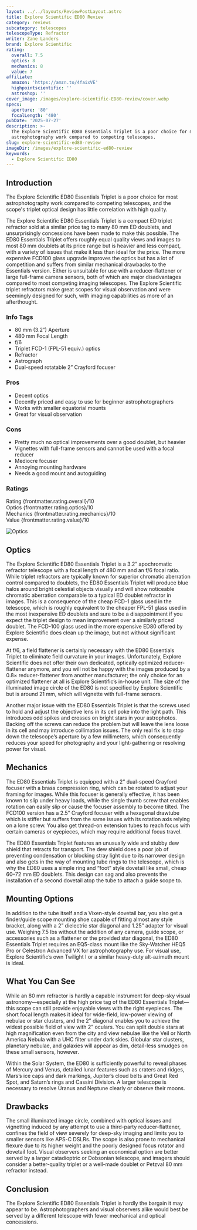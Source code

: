 ```yaml
---
layout: ../../layouts/ReviewPostLayout.astro
title: Explore Scientific ED80 Review
category: reviews
subcategory: telescopes
telescopeType: Refractor
writer: Zane Landers
brand: Explore Scientific
rating:
  overall: 7.5
  optics: 8
  mechanics: 8
  value: 7
affiliate:
  amazon: 'https://amzn.to/4faixVE'
  highpointscientific: ''
  astroshop: ''
cover_image: /images/explore-scientific-ED80-review/cover.webp
specs:
  aperture: '80'
  focalLength: '480'
pubDate: '2025-07-27'
description: >-
  The Explore Scientific ED80 Essentials Triplet is a poor choice for most
  astrophotography work compared to competing telescopes.
slug: explore-scientific-ed80-review
imageDir: /images/explore-scientific-ed80-review
keywords:
  - Explore Scientific ED80
---
```


<h2>Introduction</h2>

<p class="highlight">The Explore Scientific ED80 Essentials Triplet is a poor choice for most astrophotography work compared to competing telescopes, and the scope's triplet optical design has little correlation with high quality.</p>

<p>The Explore Scientific ED80 Essentials Triplet is a compact ED triplet refractor sold 
  at a similar price tag to many 80 mm ED doublets, and unsurprisingly concessions have been made 
  to make this possible. The ED80 Essentials Triplet offers roughly equal quality views and images 
  to most 80 mm doublets at its price range but is heavier and less compact, with a variety of issues 
  that make it less than ideal for the price. The more expensive FCD100 glass upgrade improves the optics 
  but has a lot of competition and suffers from similar mechanical drawbacks to the Essentials version. 
  Either is unsuitable for use with a reducer-flattener or large full-frame camera sensors, 
  both of which are major disadvantages compared to most competing imaging telescopes. The Explore 
  Scientific triplet refractors make great scopes for visual observation and were seemingly designed for 
  such, with imaging capabilities as more of an afterthought.</p>

<section class="info-tags">
  <h3>Info Tags</h3>
  <ul>
    <li>80 mm (3.2”) Aperture</li>
    <li>480 mm Focal Length</li>
    <li>f/6</li>
    <li>Triplet FCD-1 (FPL-51 equiv.) optics</li>
    <li>Refractor</li>
    <li>Astrograph</li>
    <li>Dual-speed rotatable 2” Crayford focuser</li>
  </ul>
</section>

<section class="pros-cons">
  <div class="pros-block">
    <h3>Pros</h3>
    <ul>
      <li>Decent optics</li>
      <li>Decently priced and easy to use for beginner astrophotographers</li>
      <li>Works with smaller equatorial mounts</li>
      <li>Great for visual observation</li>
    </ul>
  </div>
  <div class="cons-block">
    <h3>Cons</h3>
    <ul>
      <li>Pretty much no optical improvements over a good doublet, but heavier</li>
      <li>Vignettes with full-frame sensors and cannot be used with a focal reducer</li>
      <li>Mediocre focuser</li>
      <li>Annoying mounting hardware</li>
      <li>Needs a good mount and autoguiding</li>
    </ul>
  </div>
</section>

<section class="ratings">
  <h3>Ratings</h3>
  <div class="ratings-grid">
    <div class="rating-card">
      <span class="category">Rating</span>
      <span class="score">{frontmatter.rating.overall}/10</span>
    </div>
    <div class="rating-card">
      <span class="category">Optics</span>
      <span class="score">{frontmatter.rating.optics}/10</span>
    </div>
    <div class="rating-card">
      <span class="category">Mechanics</span>
      <span class="score">{frontmatter.rating.mechanics}/10</span>
    </div>
    <div class="rating-card">
      <span class="category">Value</span>
      <span class="score">{frontmatter.rating.value}/10</span>
    </div>
  </div>
</section>

<Affiliates affiliate={frontmatter.affiliate} />

<img
  class="post-image post-image-sm"
  src="/images/explore-scientific-ED80-review/optics.webp"
  alt="Optics"
/>

<h2>Optics</h2>
<p>
  The Explore Scientific ED80 Essentials Triplet is a 3.2” apochromatic refractor telescope with a focal length of 480 mm and an f/6 focal ratio. While triplet refractors are typically known for superior chromatic aberration control compared to doublets, the ED80 Essentials Triplet will produce blue halos around bright celestial objects visually and will show noticeable chromatic aberration comparable to a typical ED doublet refractor in images. This is a consequence of the cheap FCD-1 glass used in the telescope, which is roughly equivalent to the cheaper FPL-51 glass used in the most inexpensive ED doublets and sure to be a disappointment if you expect the triplet design to mean improvement over a similarly priced doublet. The FCD-100 glass used in the more expensive ED80 offered by Explore Scientific does clean up the image, but not without significant expense.
</p>
<p>
  At f/6, a field flattener is certainly necessary with the ED80 Essentials Triplet to eliminate field curvature in your images. Unfortunately, Explore Scientific does not offer their own dedicated, optically optimized reducer-flattener anymore, and you will not be happy with the images produced by a 0.8× reducer-flattener from another manufacturer; the only choice for an optimized flattener at all is Explore Scientific’s in-house unit. The size of the illuminated image circle of the ED80 is not specified by Explore Scientific but is around 21 mm, which will vignette with full-frame sensors.
</p>
<p>
  Another major issue with the ED80 Essentials Triplet is that the screws used to hold and adjust the objective lens in its cell poke into the light path. This introduces odd spikes and crosses on bright stars in your astrophotos. Backing off the screws can reduce the problem but will leave the lens loose in its cell and may introduce collimation issues. The only real fix is to stop down the telescope’s aperture by a few millimeters, which consequently reduces your speed for photography and your light-gathering or resolving power for visual.
</p>

<h2>Mechanics</h2>
<p>
  The ED80 Essentials Triplet is equipped with a 2” dual-speed Crayford focuser with a brass compression ring, which can be rotated to adjust your framing for images. While this focuser is generally effective, it has been known to slip under heavy loads, while the single thumb screw that enables rotation can easily slip or cause the focuser assembly to become tilted. The FCD100 version has a 2.5” Crayford focuser with a hexagonal drawtube which is stiffer but suffers from the same issues with its rotation axis relying on a lone screw. You also get thread-on extension tubes to reach focus with certain cameras or eyepieces, which may require additional focus travel.
</p>
<p>
  The ED80 Essentials Triplet features an unusually wide and stubby dew shield that retracts for transport. The dew shield does a poor job of preventing condensation or blocking stray light due to its narrower design and also gets in the way of mounting tube rings to the telescope, which is why the ED80 uses a simple ring and “foot” style dovetail like small, cheap 60–72 mm ED doublets. This design can sag and also prevents the installation of a second dovetail atop the tube to attach a guide scope to.
</p>

<h2>Mounting Options</h2>
<p>
  In addition to the tube itself and a Vixen-style dovetail bar, you also get a finder/guide scope mounting shoe capable of fitting almost any style bracket, along with a 2” dielectric star diagonal and 1.25” adapter for visual use. Weighing 7.5 lbs without the addition of any camera, guide scope, or accessories such as a flattener or the provided star diagonal, the ED80 Essentials Triplet requires an EQ5-class mount like the Sky-Watcher HEQ5 Pro or Celestron Advanced VX for astrophotography use. For visual use, Explore Scientific’s own Twilight I or a similar heavy-duty alt-azimuth mount is ideal.
</p>

<h2>What You Can See</h2>
<p>
  While an 80 mm refractor is hardly a capable instrument for deep-sky visual astronomy—especially at the high price tag of the ED80 Essentials Triplet—this scope can still provide enjoyable views with the right eyepieces. The short focal length makes it ideal for wide-field, low-power viewing of nebulae or star clusters, and the 2” diagonal enables you to achieve the widest possible field of view with 2” oculars. You can split double stars at high magnification even from the city and view nebulae like the Veil or North America Nebula with a UHC filter under dark skies. Globular star clusters, planetary nebulae, and galaxies will appear as dim, detail-less smudges on these small sensors, however.
</p>
<p>
  Within the Solar System, the ED80 is sufficiently powerful to reveal phases of Mercury and Venus, detailed lunar features such as craters and ridges, Mars’s ice caps and dark markings, Jupiter’s cloud belts and Great Red Spot, and Saturn’s rings and Cassini Division. A larger telescope is necessary to resolve Uranus and Neptune clearly or observe their moons.
</p>

<h2>Drawbacks</h2>
<p>
  The small illuminated image circle, combined with optical issues and vignetting induced by any attempt to use a third-party reducer-flattener, confines the field of view severely for deep-sky imaging and limits you to smaller sensors like APS-C DSLRs. The scope is also prone to mechanical flexure due to its higher weight and the poorly designed focus rotator and dovetail foot. Visual observers seeking an economical option are better served by a larger catadioptric or Dobsonian telescope, and imagers should consider a better-quality triplet or a well-made doublet or Petzval 80 mm refractor instead.
</p>

<h2>Conclusion</h2>
<p>
  The Explore Scientific ED80 Essentials Triplet is hardly the bargain it may appear to be. Astrophotographers and visual observers alike would best be served by a different telescope with fewer mechanical and optical concessions.
</p>
